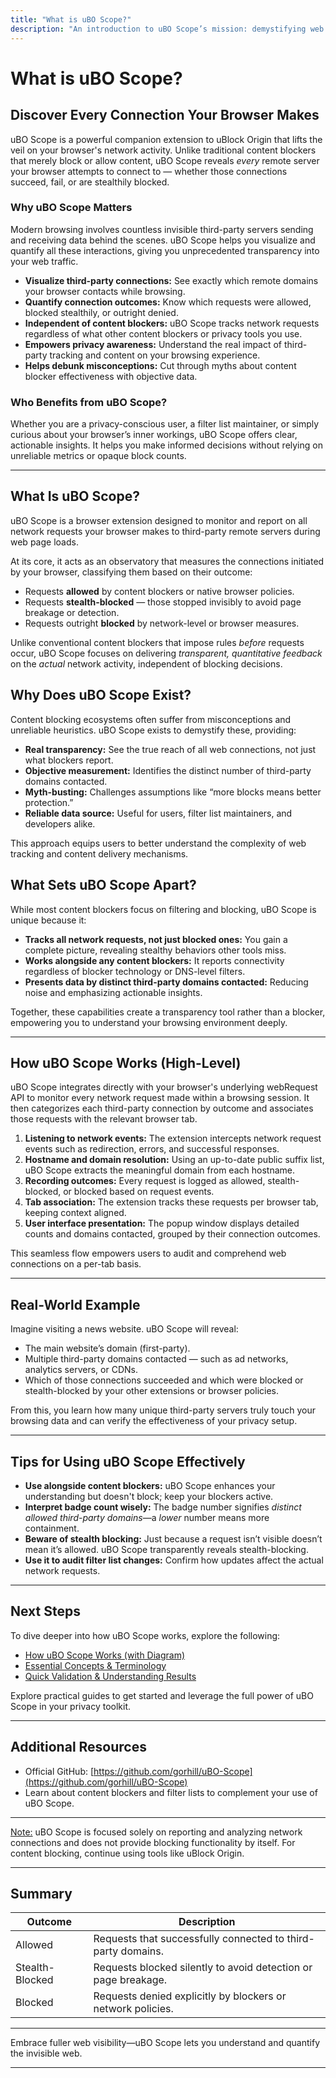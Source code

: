 ```yaml
---
title: "What is uBO Scope?"
description: "An introduction to uBO Scope’s mission: demystifying web connections by letting users visualize and quantify all third-party servers contacted by their browser. Understand the unique advantages uBO Scope offers compared to traditional content blockers."
---
```


# What is uBO Scope?

## Discover Every Connection Your Browser Makes

uBO Scope is a powerful companion extension to uBlock Origin that lifts the veil on your browser's network activity. Unlike traditional content blockers that merely block or allow content, uBO Scope reveals *every* remote server your browser attempts to connect to — whether those connections succeed, fail, or are stealthily blocked.

### Why uBO Scope Matters

Modern browsing involves countless invisible third-party servers sending and receiving data behind the scenes. uBO Scope helps you visualize and quantify all these interactions, giving you unprecedented transparency into your web traffic.

- **Visualize third-party connections:** See exactly which remote domains your browser contacts while browsing.
- **Quantify connection outcomes:** Know which requests were allowed, blocked stealthily, or outright denied.
- **Independent of content blockers:** uBO Scope tracks network requests regardless of what other content blockers or privacy tools you use.
- **Empowers privacy awareness:** Understand the real impact of third-party tracking and content on your browsing experience.
- **Helps debunk misconceptions:** Cut through myths about content blocker effectiveness with objective data.

### Who Benefits from uBO Scope?

Whether you are a privacy-conscious user, a filter list maintainer, or simply curious about your browser’s inner workings, uBO Scope offers clear, actionable insights. It helps you make informed decisions without relying on unreliable metrics or opaque block counts.

---

## What Is uBO Scope?

uBO Scope is a browser extension designed to monitor and report on all network requests your browser makes to third-party remote servers during web page loads.

At its core, it acts as an observatory that measures the connections initiated by your browser, classifying them based on their outcome:

- Requests **allowed** by content blockers or native browser policies.
- Requests **stealth-blocked** — those stopped invisibly to avoid page breakage or detection.
- Requests outright **blocked** by network-level or browser measures.

Unlike conventional content blockers that impose rules *before* requests occur, uBO Scope focuses on delivering *transparent, quantitative feedback* on the *actual* network activity, independent of blocking decisions.

## Why Does uBO Scope Exist?

Content blocking ecosystems often suffer from misconceptions and unreliable heuristics. uBO Scope exists to demystify these, providing:

- **Real transparency:** See the true reach of all web connections, not just what blockers report.
- **Objective measurement:** Identifies the distinct number of third-party domains contacted.
- **Myth-busting:** Challenges assumptions like “more blocks means better protection.”
- **Reliable data source:** Useful for users, filter list maintainers, and developers alike.

This approach equips users to better understand the complexity of web tracking and content delivery mechanisms.

## What Sets uBO Scope Apart?

While most content blockers focus on filtering and blocking, uBO Scope is unique because it:

- **Tracks all network requests, not just blocked ones:** You gain a complete picture, revealing stealthy behaviors other tools miss.
- **Works alongside any content blockers:** It reports connectivity regardless of blocker technology or DNS-level filters.
- **Presents data by distinct third-party domains contacted:** Reducing noise and emphasizing actionable insights.

Together, these capabilities create a transparency tool rather than a blocker, empowering you to understand your browsing environment deeply.

---

## How uBO Scope Works (High-Level)

uBO Scope integrates directly with your browser's underlying webRequest API to monitor every network request made within a browsing session. It then categorizes each third-party connection by outcome and associates those requests with the relevant browser tab.

1. **Listening to network events:** The extension intercepts network request events such as redirection, errors, and successful responses.
2. **Hostname and domain resolution:** Using an up-to-date public suffix list, uBO Scope extracts the meaningful domain from each hostname.
3. **Recording outcomes:** Every request is logged as allowed, stealth-blocked, or blocked based on request events.
4. **Tab association:** The extension tracks these requests per browser tab, keeping context aligned.
5. **User interface presentation:** The popup window displays detailed counts and domains contacted, grouped by their connection outcomes.

This seamless flow empowers users to audit and comprehend web connections on a per-tab basis.

---

## Real-World Example

Imagine visiting a news website. uBO Scope will reveal:

- The main website’s domain (first-party).
- Multiple third-party domains contacted — such as ad networks, analytics servers, or CDNs.
- Which of those connections succeeded and which were blocked or stealth-blocked by your other extensions or browser policies.

From this, you learn how many unique third-party servers truly touch your browsing data and can verify the effectiveness of your privacy setup.

---

## Tips for Using uBO Scope Effectively

- **Use alongside content blockers:** uBO Scope enhances your understanding but doesn't block; keep your blockers active.
- **Interpret badge count wisely:** The badge number signifies *distinct allowed third-party domains*—a *lower* number means more containment.
- **Beware of stealth blocking:** Just because a request isn’t visible doesn’t mean it’s allowed. uBO Scope transparently reveals stealth-blocking.
- **Use it to audit filter list changes:** Confirm how updates affect the actual network requests.

---

## Next Steps

To dive deeper into how uBO Scope works, explore the following:

- [How uBO Scope Works (with Diagram)](/overview/how-it-works/architecture-and-flow)
- [Essential Concepts & Terminology](/overview/how-it-works/core-terms-concepts)
- [Quick Validation & Understanding Results](/getting-started/first-use/quick-validation)

Explore practical guides to get started and leverage the full power of uBO Scope in your privacy toolkit.

---

## Additional Resources

- Official GitHub: [https://github.com/gorhill/uBO-Scope](https://github.com/gorhill/uBO-Scope)
- Learn about content blockers and filter lists to complement your use of uBO Scope.

---

<u>Note:</u> uBO Scope is focused solely on reporting and analyzing network connections and does not provide blocking functionality by itself. For content blocking, continue using tools like uBlock Origin.

---

## Summary

| Outcome       | Description                                              |
| -------------| ---------------------------------------------------------|
| Allowed      | Requests that successfully connected to third-party domains. |
| Stealth-Blocked | Requests blocked silently to avoid detection or page breakage. |
| Blocked      | Requests denied explicitly by blockers or network policies. |

---

Embrace fuller web visibility—uBO Scope lets you understand and quantify the invisible web.

---